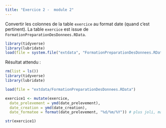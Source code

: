```yaml
---
title: "Exercice 2 -  module 2"
---  
```


Convertir les colonnes de la table `exercice` au format date (quand c'est pertinent). La table `exercice` est issue de `FormationPreparationDesDonnees.RData`.


```r
library(tidyverse)
library(lubridate)
load(file = system.file("extdata", "FormationPreparationDesDonnees.RData", package = "savoirfR"))

```

Résultat attendu :   

```r
rm(list = ls())
library(tidyverse)
library(lubridate)

load(file = "extdata/FormationPreparationDesDonnees.RData")
```

```r

exercice1 <- mutate(exercice,
  date_prelevement = ymd(date_prelevement),
  date_creation = ymd(date_creation),
  date_formatee = format(date_prelevement, "%d/%m/%Y")) # plus joli, mais en texte 

str(exercice1)

```


